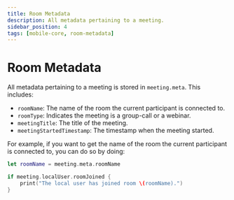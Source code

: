```yaml
---
title: Room Metadata
description: All metadata pertaining to a meeting.
sidebar_position: 4
tags: [mobile-core, room-metadata]
---
```


# Room Metadata

All metadata pertaining to a meeting is stored in `meeting.meta`. This includes:
- `roomName`: The name of the room the current participant is connected to.
- `roomType`: Indicates the meeting is a group-call or a webinar.
- `meetingTitle`: The title of the meeting.
- `meetingStartedTimestamp`: The timestamp when the meeting started.

For example, if you want to get the name of the room the current participant is connected to, you can do so by doing:

```swift
let roomName = meeting.meta.roomName

if meeting.localUser.roomJoined {
    print("The local user has joined room \(roomName).")
}
```